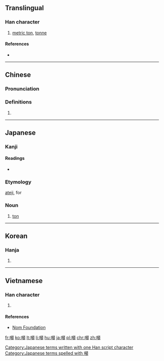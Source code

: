 {{also|吨}}
==Translingual==

===Han character===
{{Han char|rn=30|rad=口|as=13|sn=16|four=6108<sub>6</sub>|canj=口心山金 (RPUC)|ids=⿰[[口]][[頓]]}}

# [[metric ton]], [[tonne]]

====References====
* {{Han ref|kx=0211.121|dkj=04429|hdz=10689.100|uh=5678|ud=22136|bh=BEB7|bd=48823}}

----

==Chinese==
{{zh-forms|s=吨}}

===Pronunciation===
{{zh-pron
|m=dūn
|c=deon1
|mc=
|oc=
|ma=Zh-dun.ogg
|cat=n
}}

===Definitions===
# {{rfdef|lang=zh}}

----

==Japanese==

===Kanji===
{{ja-kanji|grade=|rs=口13}}

====Readings====
* {{ja-readings|on=[[とん]] (ton)|kun=[[とん]] (ton)}}

===Etymology===
[[ateji]], for {{etyl|en|ja|sort=とん}} {{term|ton|lang=en}}

===Noun===
{{ja-noun|k|hira=とん|kata=トン|rom=ton}} 

# {{ja-def|トン}} [[ton]]

[[Category:Japanese terms written with one Han script character]]
[[Category:Japanese terms spelled with 噸]]

----

==Korean==

===Hanja===
{{ko-hanja|hangeul=[[톤]]|rv=ton|mr=t'on}}

# {{defn|lang=ko|sort=口13}}

----

==Vietnamese==

===Han character===
{{vi-hantu|[[đốn]]|rs=口13}}

# {{defn|lang=vi|sort=口13}}

====References====
*[http://nomfoundation.org/common/nom_details.php?codepoint=5678 Nom Foundation]

[[fr:噸]]
[[ko:噸]]
[[lt:噸]]
[[li:噸]]
[[hu:噸]]
[[ja:噸]]
[[pl:噸]]
[[chr:噸]]
[[zh:噸]]